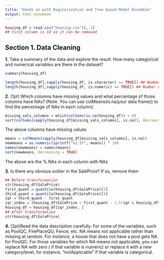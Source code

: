 ```yaml
---
title: "Hands on with Regularization and Tree based Model Ensemble"
output: html_notebook
---
```



```r
housing_df = read.csv("housing.csv")[,-1]
## first column is Id so it can be removed
```

## Section 1. Data Cleaning

__1.__ Take a summary of the data and explore the result. How many categorical and numerical variables are
there in the dataset?

```r
summary(housing_df)
```
```r
length(housing_df[,sapply(housing_df, is.character) == TRUE]) ## Number of categorical variables
length(housing_df[,sapply(housing_df, is.numeric) == TRUE]) ## Number of numerical variables
```

__2.__ (1pt) Which columns have missing values and what percentage of those columns have NAs? (Note.
You can use colMeans(is.na(your data frame)) to find the percentage of NAs in each column).
```r
missing_vals_columns = which(colSums(is.na(housing_df)) > 0)
sort(colSums(sapply(housing_df[missing_vals_columns], is.na)), decreasing = TRUE)
```
The above columns have missing values
```r
means = colMeans(sapply(housing_df[missing_vals_columns], is.na))
newmeans = as.numeric(sprintf("%2.3f", means)) * 100
names(newmeans) = names(means)
sort(newmeans, decreasing = TRUE)
```
The above are the % NAs in each column with NAs

__3.__ Is there any obvious outlier in the SalePrice? If so, remove them
```r
## Before transformation
str(housing_df$SalePrice)
first_quant = quantile(housing_df$SalePrice)[2]
third_quant = quantile(housing_df$SalePrice)[4]
iqr = third_quant - first_quant
iqr_index = (housing_df$SalePrice > first_quant - 1.5*iqr & housing_df$SalePrice < third_quant + 1.5*iqr)
housing_df = housing_df[iqr_index, ]
## After transformation
str(housing_df$SalePrice)
```

__4.__ (2pt)Read the data description carefully. For some of the variables, such as PoolQC, FirePlaceQU,
Fence, etc. NA means not applicable rather than missing at random. For instance, a house that does
not have a pool gets NA for PoolQC. For those variables for which NA means not applicable, you
can replace NA with zero ( if that variable is numeric) or replace it with a new category/level, for
instance, “notApplicable” if that variable is categorical.